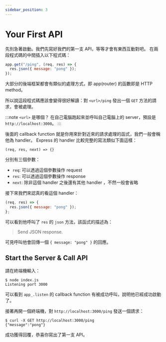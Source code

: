 ```yaml
---
sidebar_position: 3
---
```


# Your First API

先別急著啟動。我們先寫好我們的第一支 API，等等才會有東西互動對吧。
在兩段程式碼的中間插入以下程式碼：

```javascript
app.get("/ping", (req, res) => {
  res.json({ message: "pong" });
});
```

大部分的後端框架都會有類似的處理方式，即 app(router) 的函數即是 HTTP method。

所以說這段程式碼應該會變得很好解讀：對 `<url>/ping` 發出一個 `GET` 方法的請求，會被處理。

:::note
`<url>` 是哪個？
在自己電腦跑起來並呼叫自己電腦上的 server，預設是 `http://localhost:3000`。
:::

後面的 callback function 就是你用來針對近來的請求處理的函式，我們一般會稱他為 handler。
Express 的 handler 比較完整的寫法類似下面這樣：

```javascript!
(req, res, next) => {}
```

分別有三個參數：

- `req`: 可以透過這個參數操作 request
- `res`: 可以透過這個參數操作 response
- `next`: 除非這個 handler 之後還有其他 handler ，不然一般會省略

接下來我們來認真的看這個 handler：

```javascript
(req, res) => {
  res.json({ message: "pong" });
};
```

可以看到他呼叫了 `res` 的 `json` 方法，該函式的描述為：

> Send JSON response.

可見呼叫他會回傳一個 `{ message: "pong" }` 的回應。

## Start the Server & Call API

請在終端機輸入：

```shell
$ node index.js
Listening port 3000
```

可以看到 `app_.listen` 的 callback function 有被成功呼叫，說明他已經成功啟動了。

接著再開一個終端機，對 `http://localhost:3000/ping` 發送一個請求：

```shell
$ curl -X GET http://localhost:3000/ping
{"message":"pong"}
```

成功獲得回覆，恭喜你寫出了第一支 API。
